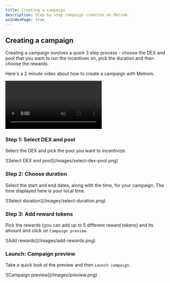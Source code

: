 ```yaml
---
title: Creating a campaign
description: Step by step campaign creation on Metrom.
asIndexPage: true
---
```


## Creating a campaign

Creating a campaign involves a quick 3 step process - choose the DEX and pool
that you want to run the incentives on, pick the duration and then choose the
rewards.

Here's a 2 minute video about how to create a campaign with Metrom.

<div className="mediaWrapper">
    <video
        title="Creating a campaign on Metrom"
        controls
        frameBorder="0"
        allowFullScreen
        loading="lazy"
    >
        <source src="/videos/creating-a-campaign.mp4" type="video/mp4" />
        Your browser does not support the video tag.
    </video>
</div>

### Step 1: Select DEX and pool

Select the DEX and pick the pool you want to incentivize.

<div className="mediaWrapper">
    ![Select DEX and pool](/images/select-dex-pool.png)
</div>

### Step 2: Choose duration

Select the start and end dates, along with the time, for your campaign. The time
displayed here is your local time.

<div className="mediaWrapper">
    ![Select duration](/images/select-duration.png)
</div>

### Step 3: Add reward tokens

Pick the rewards (you can add up to 5 different reward tokens) and its amount
and click on `Campaign preview`.

<div className="mediaWrapper">![Add rewards](/images/add-rewards.png)</div>

### Launch: Campaign preview

Take a quick look at the preview and then `Launch campaign`.

<div className="mediaWrapper">![Campaign preview](/images/preview.png)</div>

